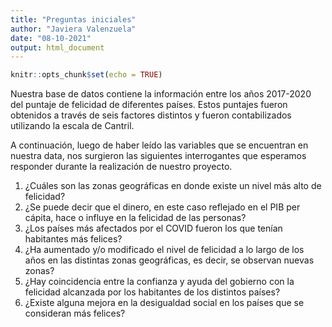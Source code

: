 ```yaml
---
title: "Preguntas iniciales"
author: "Javiera Valenzuela"
date: "08-10-2021"
output: html_document
---
```


```r
knitr::opts_chunk$set(echo = TRUE)
```

Nuestra base de datos contiene la información entre los años 2017-2020 del puntaje de felicidad de diferentes países. Estos puntajes fueron obtenidos a través de seis factores distintos y fueron contabilizados utilizando la escala de Cantril.

A continuación, luego de haber leído las variables que se encuentran en nuestra data, nos surgieron las siguientes interrogantes que esperamos responder durante la realización de nuestro proyecto.

1.  ¿Cuáles son las zonas geográficas en donde existe un nivel más alto de felicidad?
2.  ¿Se puede decir que el dinero, en este caso reflejado en el PIB per cápita, hace o influye en la felicidad de las personas?
3.  ¿Los países más afectados por el COVID fueron los que tenían habitantes más felices?
4.  ¿Ha aumentado y/o modificado el nivel de felicidad a lo largo de los años en las distintas zonas geográficas, es decir, se observan nuevas zonas?
5.  ¿Hay coincidencia entre la confianza y ayuda del gobierno con la felicidad alcanzada por los habitantes de los distintos países?
6.  ¿Existe alguna mejora en la desigualdad social en los países que se consideran más felices?
